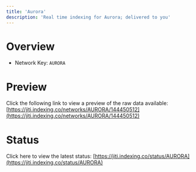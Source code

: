 ```yaml
---
title: 'Aurora'
description: 'Real time indexing for Aurora; delivered to you'
---
```


# Overview
- Network Key: `AURORA`

# Preview
Click the following link to view a preview of the raw data available: [https://jiti.indexing.co/networks/AURORA/144450512](https://jiti.indexing.co/networks/AURORA/144450512)

# Status
Click here to view the latest status: [https://jiti.indexing.co/status/AURORA](https://jiti.indexing.co/status/AURORA)
